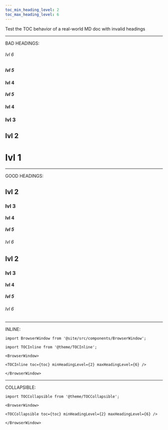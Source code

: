 ```yaml
---
toc_min_heading_level: 2
toc_max_heading_level: 6
---
```


Test the TOC behavior of a real-world MD doc with invalid headings

***

BAD HEADINGS:

###### lvl 6

##### lvl 5

#### lvl 4

##### lvl 5

#### lvl 4

### lvl 3

## lvl 2

# lvl 1

***

GOOD HEADINGS:

## lvl 2

### lvl 3

#### lvl 4

##### lvl 5

###### lvl 6

## lvl 2

### lvl 3

#### lvl 4

##### lvl 5

###### lvl 6

***

INLINE:

```mdx-code-block
import BrowserWindow from '@site/src/components/BrowserWindow';

import TOCInline from '@theme/TOCInline';

<BrowserWindow>

<TOCInline toc={toc} minHeadingLevel={2} maxHeadingLevel={6} />

</BrowserWindow>
```

***

COLLAPSIBLE:

```mdx-code-block
import TOCCollapsible from '@theme/TOCCollapsible';

<BrowserWindow>

<TOCCollapsible toc={toc} minHeadingLevel={2} maxHeadingLevel={6} />

</BrowserWindow>
```
